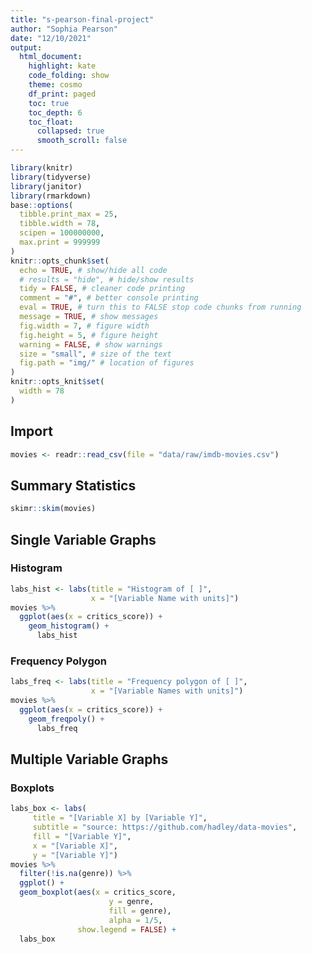 ```yaml
---
title: "s-pearson-final-project"
author: "Sophia Pearson"
date: "12/10/2021"
output:
  html_document:
    highlight: kate
    code_folding: show
    theme: cosmo
    df_print: paged
    toc: true
    toc_depth: 6
    toc_float:
      collapsed: true
      smooth_scroll: false
---
```


```r
library(knitr)
library(tidyverse)
library(janitor)
library(rmarkdown)
base::options(
  tibble.print_max = 25,
  tibble.width = 78,
  scipen = 100000000,
  max.print = 999999
)
knitr::opts_chunk$set(
  echo = TRUE, # show/hide all code
  # results = "hide", # hide/show results
  tidy = FALSE, # cleaner code printing
  comment = "#", # better console printing
  eval = TRUE, # turn this to FALSE stop code chunks from running
  message = TRUE, # show messages
  fig.width = 7, # figure width
  fig.height = 5, # figure height
  warning = FALSE, # show warnings
  size = "small", # size of the text
  fig.path = "img/" # location of figures
)
knitr::opts_knit$set(
  width = 78
)
```

## Import

```r
movies <- readr::read_csv(file = "data/raw/imdb-movies.csv")
```

## Summary Statistics

```r
skimr::skim(movies)
```
## Single Variable Graphs

### Histogram

```r
labs_hist <- labs(title = "Histogram of [ ]", 
                  x = "[Variable Name with units]")
movies %>% 
  ggplot(aes(x = critics_score)) + 
    geom_histogram() + 
      labs_hist
```


### Frequency Polygon

```r
labs_freq <- labs(title = "Frequency polygon of [ ]", 
                  x = "[Variable Names with units]")
movies %>% 
  ggplot(aes(x = critics_score)) + 
    geom_freqpoly() + 
      labs_freq
```



## Multiple Variable Graphs


### Boxplots

```r
labs_box <- labs(
     title = "[Variable X] by [Variable Y]",
     subtitle = "source: https://github.com/hadley/data-movies",
     fill = "[Variable Y]",
     x = "[Variable X]",
     y = "[Variable Y]")
movies %>%  
  filter(!is.na(genre)) %>% 
  ggplot() + 
  geom_boxplot(aes(x = critics_score, 
                      y = genre, 
                      fill = genre),
                      alpha = 1/5, 
               show.legend = FALSE) + 
  labs_box
```




